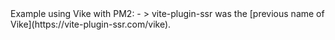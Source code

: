 
<CommunityNote />
Example using Vike with PM2:
 - <Example timestamp="2022.07" repo="hemengke1997/vite-plugin-ssr-pm2" />
   > vite-plugin-ssr was the [previous name of Vike](https://vite-plugin-ssr.com/vike).
